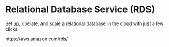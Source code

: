 # Relational Database Service (RDS)

Set up, operate, and scale a relational database in the cloud with just a few clicks.

https://aws.amazon.com/rds/
